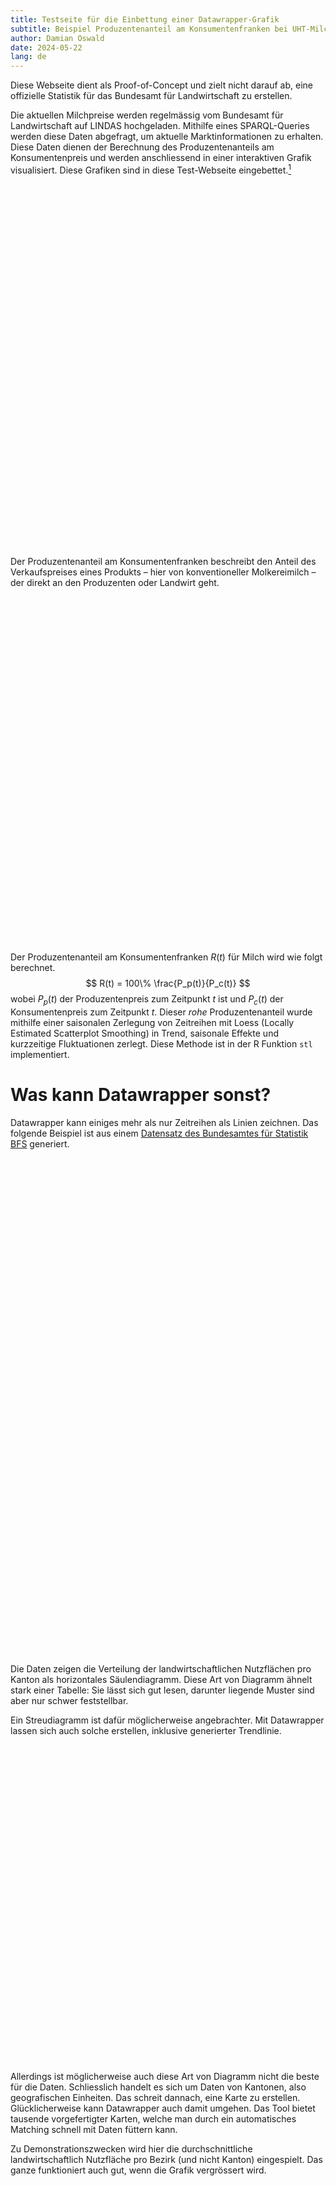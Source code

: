 ```yaml
---
title: Testseite für die Einbettung einer Datawrapper-Grafik
subtitle: Beispiel Produzentenanteil am Konsumentenfranken bei UHT-Milch
author: Damian Oswald
date: 2024-05-22
lang: de
---
```


:::{.callout-note}
Diese Webseite dient als Proof-of-Concept und zielt nicht darauf ab, eine offizielle Statistik für das Bundesamt für Landwirtschaft zu erstellen.
:::

Die aktuellen Milchpreise werden regelmässig vom Bundesamt für Landwirtschaft auf LINDAS hochgeladen. Mithilfe eines SPARQL-Queries werden diese Daten abgefragt, um aktuelle Marktinformationen zu erhalten. Diese Daten dienen der Berechnung des Produzentenanteils am Konsumentenpreis und werden anschliessend in einer interaktiven Grafik visualisiert. Diese Grafiken sind in diese Test-Webseite eingebettet.[^1]

[^1]: Die interaktiven Grafiken werden in die Testseite als *iframe* eingebettet, um die Ergebnisse anschaulich darzustellen. Dies ermöglicht eine dynamische Präsentation der aktuellen Daten, welche sich in allen möglichen Websites einbetten lässt.

```{=html}
<div style="min-height:581px"><script type="text/javascript" defer src="https://datawrapper.dwcdn.net/BxLYR/embed.js?v=6" charset="utf-8"></script><noscript><img src="https://datawrapper.dwcdn.net/BxLYR/full.png" alt="" /></noscript></div></script>
```

Der Produzentenanteil am Konsumentenfranken beschreibt den Anteil des Verkaufspreises eines Produkts -- hier von konventioneller Molkereimilch -- der direkt an den Produzenten oder Landwirt geht.

```{=html}
<div style="min-height:554px"><script type="text/javascript" defer src="https://datawrapper.dwcdn.net/hdlcx/embed.js?v=13" charset="utf-8"></script><noscript><img src="https://datawrapper.dwcdn.net/hdlcx/full.png" alt="" /></noscript></div></script>
```

Der Produzentenanteil am Konsumentenfranken $R(t)$ für Milch wird wie folgt berechnet.
$$
R(t) = 100\% \frac{P_p(t)}{P_c(t)}
$$
wobei $P_p(t)$ der Produzentenpreis zum Zeitpunkt $t$ ist und $P_c(t)$ der Konsumentenpreis zum Zeitpunkt $t$. Dieser *rohe* Produzentenanteil wurde mithilfe einer saisonalen Zerlegung von Zeitreihen mit Loess (Locally Estimated Scatterplot Smoothing) in Trend, saisonale Effekte und kurzzeitige Fluktuationen zerlegt. Diese Methode ist in der R Funktion `stl` implementiert.

# Was kann Datawrapper sonst?

Datawrapper kann einiges mehr als nur Zeitreihen als Linien zeichnen. Das folgende Beispiel ist aus einem [Datensatz des Bundesamtes für Statistik BFS](https://www.atlas.bfs.admin.ch/maps/13/de/17965_5882_5872_4801/27738.html) generiert.

```{=html}
<div style="min-height:764px"><script type="text/javascript" defer src="https://datawrapper.dwcdn.net/rG8gr/embed.js?v=1" charset="utf-8"></script><noscript><img src="https://datawrapper.dwcdn.net/rG8gr/full.png" alt="" /></noscript></div>
```

<br>

Die Daten zeigen die Verteilung der landwirtschaftlichen Nutzflächen pro Kanton als horizontales Säulendiagramm. Diese Art von Diagramm ähnelt stark einer Tabelle: Sie lässt sich gut lesen, darunter liegende Muster sind aber nur schwer feststellbar.

Ein Streudiagramm ist dafür möglicherweise angebrachter. Mit Datawrapper lassen sich auch solche erstellen, inklusive generierter Trendlinie.

```{=html}
<div style="min-height:477px"><script type="text/javascript" defer src="https://datawrapper.dwcdn.net/QksOK/embed.js?v=1" charset="utf-8"></script><noscript><img src="https://datawrapper.dwcdn.net/QksOK/full.png" alt="" /></noscript></div>
```

<br>

Allerdings ist möglicherweise auch diese Art von Diagramm nicht die beste für die Daten. Schliesslich handelt es sich um Daten von Kantonen, also geografischen Einheiten. Das schreit dannach, eine Karte zu erstellen. Glücklicherweise kann Datawrapper auch damit umgehen. Das Tool bietet tausende vorgefertigter Karten, welche man durch ein automatisches Matching schnell mit Daten füttern kann.

Zu Demonstrationszwecken wird hier die durchschnittliche landwirtschaftlich Nutzfläche pro Bezirk (und nicht Kanton) eingespielt. Das ganze funktioniert auch gut, wenn die Grafik vergrössert wird.

:::{.column-page}
```{=html}
<div style="min-height:836px"><script type="text/javascript" defer src="https://datawrapper.dwcdn.net/OHJZB/embed.js?v=9" charset="utf-8"></script><noscript><img src="https://datawrapper.dwcdn.net/OHJZB/full.png" alt="" /></noscript></div>
```
:::